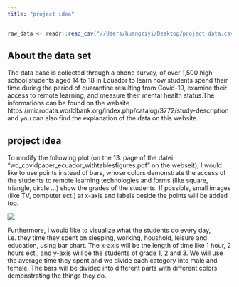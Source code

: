 ```yaml
---
title: "project idea"
---
```


```r
raw_data <- readr::read_csv("//Users/huangziyi/Desktop/project data.csv")
```

## About the data set
The data base is collected through a phone survey, of over 1,500 high school students aged 14 to 18 in Ecuador to learn how students spend their time during the period of quarantine resulting from Covid-19, examine their access to remote learning, and measure their mental health status.The informations can be found on the website
https://microdata.worldbank.org/index.php/catalog/3772/study-description 
and you can also find the explanation of the data on this website. 


## project idea
To modify the following plot (on the 13. page of the datei "wd_covidpaper_ecuador_withtablesfigures.pdf" on the webseit), I would like to use points instead of bars, whose colors demonstrate the access of the students to remote learning technologies and forms (like square, triangle, circle …) show the grades of the students. If possible, small images (like TV, computer ect.) at x-axis and labels beside the points will be added too. 


![](Projects/ZHuang2107/plot.png)

Furthermore, I would like to visualize what the students do every day, i.e. they time they spent on sleeping, working, houshold, leisure and education, using bar chart. The x-axis will be the length of time like 1 hour, 2 hours ect., and y-axis will be the students of grade 1, 2 and 3. We will use the average time they spent and we divide each category into male and female. The bars will be divided into different parts with different colors demonstrating the things they do. 

